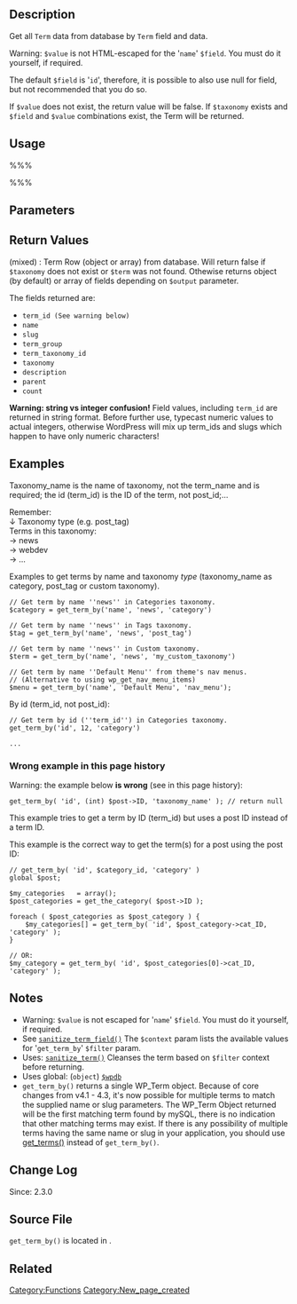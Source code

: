 {{Languages|
{{en|Function Reference/get term by}}
{{es|Function Reference/get term by}}
{{ja|関数リファレンス/get term by}}
}}

== Description ==
Get all <tt>Term</tt> data from database by <tt>Term</tt> field and data.

Warning: <tt>$value</tt> is not HTML-escaped for the '<tt>name</tt>' <tt>$field</tt>. You must do it yourself, if required.

The default <tt>$field</tt> is '<tt>id</tt>', therefore, it is possible to also use null for field, but not recommended that you do so.

If <tt>$value</tt> does not exist, the return value will be false. If <tt>$taxonomy</tt> exists and <tt>$field</tt> and <tt>$value</tt> combinations exist, the Term will be returned.

== Usage ==
%%%<?php get_term_by( $field, $value, $taxonomy, $output, $filter ) ?>%%%

== Parameters ==
{{Parameter|$field|string|Either '<tt>id</tt>', '<tt>slug</tt>', '<tt>name</tt>', or '<tt>term_taxonomy_id</tt>'|required|}}
{{Parameter|$value|string&#124;integer|Search for this term value}}
{{Parameter|$taxonomy|string|Taxonomy Name <tt>category</tt>, <tt>post_tag</tt>, <tt>link_category</tt>, <tt>nav_menu</tt> or something custom|required|&#39;&#39; (empty string)}}
{{Parameter|$output|string|Constant OBJECT, ARRAY_A, or ARRAY_N|optional|OBJECT}}
{{Parameter|$filter|string|default is raw or no WordPress defined filter will applied.|optional|'raw'}}

== Return Values ==
; (mixed) : Term Row (object or array) from database. Will return false if <tt>$taxonomy</tt> does not exist or <tt>$term</tt> was not found. Othewise returns object (by default) or array of fields depending on <tt>$output</tt> parameter.

The fields returned are:
* <tt>term_id (See warning below)</tt>
* <tt>name</tt>
* <tt>slug</tt>
* <tt>term_group</tt>
* <tt>term_taxonomy_id</tt>
* <tt>taxonomy</tt>
* <tt>description</tt>
* <tt>parent</tt>
* <tt>count</tt>
'''Warning: string vs integer confusion!''' Field values, including <tt>term_id</tt> are returned in string format. Before further use, typecast numeric values to actual integers, otherwise WordPress will mix up term_ids and slugs which happen to have only numeric characters!

== Examples ==
Taxonomy_name is the name of taxonomy, not the term_name and is required; the id (term_id) is the ID of the term, not post_id;...

Remember:<br />
&darr; Taxonomy type (e.g. post_tag)<br />
Terms in this taxonomy:<br />
&rarr; news<br />
&rarr; webdev<br />
&rarr; ...

Examples to get terms by name and taxonomy ''type'' (taxonomy_name as category, post_tag or custom taxonomy).
<pre>
// Get term by name ''news'' in Categories taxonomy.
$category = get_term_by('name', 'news', 'category')

// Get term by name ''news'' in Tags taxonomy.
$tag = get_term_by('name', 'news', 'post_tag')

// Get term by name ''news'' in Custom taxonomy.
$term = get_term_by('name', 'news', 'my_custom_taxonomy')

// Get term by name ''Default Menu'' from theme's nav menus.
// (Alternative to using wp_get_nav_menu_items)
$menu = get_term_by('name', 'Default Menu', 'nav_menu');
</pre>

By id (term_id, not post_id):
<pre>
// Get term by id (''term_id'') in Categories taxonomy.
get_term_by('id', 12, 'category')

...
</pre>


=== Wrong example in this page history ===
Warning: the example below '''is wrong''' (see in this page history):
<pre>get_term_by( 'id', (int) $post->ID, 'taxonomy_name' ); // return null</pre>
This example tries to get a term by ID (term_id) but uses a post ID instead of a term ID.

This example is the correct way to get the term(s) for a post using the post ID:

<pre>
// get_term_by( 'id', $category_id, 'category' )
global $post;

$my_categories   = array();
$post_categories = get_the_category( $post->ID );

foreach ( $post_categories as $post_category ) {
	$my_categories[] = get_term_by( 'id', $post_category->cat_ID, 'category' );
}

// OR:
$my_category = get_term_by( 'id', $post_categories[0]->cat_ID, 'category' );
</pre>

== Notes ==
* Warning: <tt>$value</tt> is not escaped for '<tt>name</tt>' <tt>$field</tt>. You must do it yourself, if required.
* See [[Function_Reference/sanitize_term_field|<tt>sanitize_term_field()</tt>]] The <tt>$context</tt> param lists the available values for '<tt>get_term_by</tt>' <tt>$filter</tt> param.
* Uses: [[Function_Reference/sanitize_term|<tt>sanitize_term()</tt>]] Cleanses the term based on <tt>$filter</tt> context before returning.
* Uses global: (<tt>object</tt>) [[Class Reference/wpdb|<tt>$wpdb</tt>]]
* <tt>get_term_by()</tt> returns a single WP_Term object. Because of core changes from v4.1 - 4.3, it's now possible for multiple terms to match the supplied name or slug parameters. The WP_Term Object returned will be the first matching term found by mySQL, there is no indication that other matching terms may exist. If there is any possibility of multiple terms having the same name or slug in your application, you should use [https://developer.wordpress.org/reference/functions/get_terms get_terms()] instead of <tt>get_term_by()</tt>.

== Change Log ==
Since: 2.3.0

== Source File ==
<!-- Need links to current source code files -->
<tt>get_term_by()</tt> is located in {{Trac|wp-includes/taxonomy.php}}.

== Related ==
{{Term Tags}}

{{Tag Footer}}

[[Category:Functions]]
[[Category:New_page_created]]